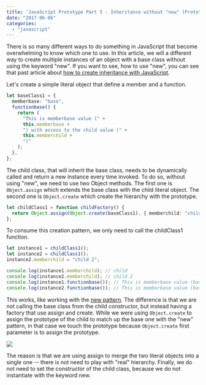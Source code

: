 ```yaml
---
title: 'JavaScript Prototype Part 5 : Inheritance without "new" (Prototypal Approach)'
date: "2017-06-06"
categories:
  - "javascript"
---
```


There is so many different ways to do something in JavaScript that become overwhelming to know which one to use. In this article, we will a different way to create multiple instances of an object with a base class without using the keyword "new". If you want to see, how to use "new", you can see that past article about [how to create inheritance with JavaScript](./javascript-prototype-part-2-inheritance).

Let's create a simple literal object that define a member and a function.

```typescript
let baseClass1 = {
  memberbase: "base",
  functionbase() {
    return (
      "This is memberbase value (" +
      this.memberbase +
      ") with access to the child value (" +
      this.memberchild +
      ")"
    );
  },
};
```

The child class, that will inherit the base class, needs to be dynamically called and return a new instance every time invoked. To do so, without using "new", we need to use two Object methods. The first one is `Object.assign` which extends the base class with the child literal object. The second one is `Object.create` which create the hierarchy with the prototype.

```typescript
let childClass1 = function childFactory() {
  return Object.assign(Object.create(baseClass1), { memberchild: "child" });
};
```

To consume this creation pattern, we only need to call the childClass1 function.

```typescript
let instance1 = childClass1();
let instance2 = childClass1();
instance2.memberchild = "child 2";

console.log(instance1.memberchild); // child
console.log(instance2.memberchild); // child 2
console.log(instance1.functionbase()); // This is memberbase value (base) with access to the child value (child)
console.log(instance2.functionbase()); // This is memberbase value (base) with access to the child value (child 2)
```

This works, like working with the [new pattern](./javascript-prototype-part-2-inheritance). The difference is that we are not calling the base class from the child constructor, but instead having a factory that use assign and create. While we were using `Object.create` to assign the prototype of the child to match up the base one with the "new" pattern, in that case we touch the prototype because `Object.create` first parameter is to assign the prototype.

![](images/JavaScriptPrototypeInheritanceNoNew.jpg)

The reason is that we are using assign to merge the two literal objects into a single one -- there is not need to play with "real" hierarchy. Finally, we do not need to set the constructor of the child class, because we do not instantiate with the keyword new.
